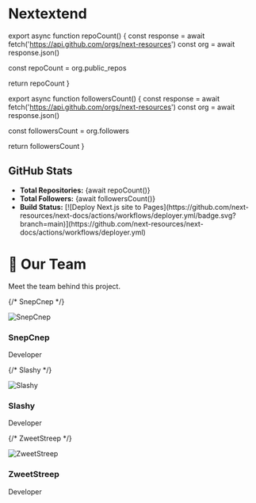 # Nextextend


export async function repoCount() {
  const response = await fetch('https://api.github.com/orgs/next-resources')
  const org = await response.json()

  const repoCount = org.public_repos

  return repoCount
}

export async function followersCount() {
  const response = await fetch('https://api.github.com/orgs/next-resources')
  const org = await response.json()

  const followersCount = org.followers

  return followersCount
}


<Callout emoji="🏆">
    <h2>GitHub Stats</h2>
    <ul>
    <li><strong>Total Repositories:</strong> {await repoCount()}</li>
    <li><strong>Total Followers:</strong> {await followersCount()}</li>
    <li><strong>Build Status:</strong> [![Deploy Next.js site to Pages](https://github.com/next-resources/next-docs/actions/workflows/deployer.yml/badge.svg?branch=main)](https://github.com/next-resources/next-docs/actions/workflows/deployer.yml)</li>
    </ul>
</Callout>



# 👥 Our Team

Meet the team behind this project.

<div className="grid md:grid-cols-3 gap-6 mt-6">

  {/* SnepCnep */}
  <div className="bg-white dark:bg-neutral-900 rounded-2xl p-6 shadow text-center transition hover:shadow-lg">
    <img
      src="https://cdn.discordapp.com/avatars/630029784302485524/651fc3f14b194f0fee78aae2a85cbbb7.png?size=1024"
      alt="SnepCnep"
      className="w-24 h-24 mx-auto rounded-full object-cover mb-4"
    />
    <h3 className="text-lg font-semibold text-neutral-800 dark:text-neutral-100">SnepCnep</h3>
    <p className="text-neutral-600 dark:text-neutral-400">Developer</p>
    <div className="flex justify-center gap-4 mt-3 text-neutral-500 dark:text-neutral-400">
      <Link href="https://discord.com/users/630029784302485524" passHref legacyBehavior>
        <a target="_blank" rel="noopener noreferrer" aria-label="SnepCnep on Discord">
          <FaDiscord className="hover:text-indigo-500 transition" />
        </a>
      </Link>
      <Link href="https://github.com/snepcnep" passHref legacyBehavior>
        <a target="_blank" rel="noopener noreferrer" aria-label="SnepCnep on GitHub">
          <FaGithub className="hover:text-gray-800 dark:hover:text-white transition" />
        </a>
      </Link>
    </div>
  </div>

  {/* Slashy */}
  <div className="bg-white dark:bg-neutral-900 rounded-2xl p-6 shadow text-center transition hover:shadow-lg">
    <img
      src="https://cdn.discordapp.com/avatars/308265375739412480/afc18082d038b9c0f572a8b044186724.png?size=1024"
      alt="Slashy"
      className="w-24 h-24 mx-auto rounded-full object-cover mb-4"
    />
    <h3 className="text-lg font-semibold text-neutral-800 dark:text-neutral-100">Slashy</h3>
    <p className="text-neutral-600 dark:text-neutral-400">Developer</p>
    <div className="flex justify-center gap-4 mt-3 text-neutral-500 dark:text-neutral-400">
      <Link href="https://discord.com/users/308265375739412480" passHref legacyBehavior>
        <a target="_blank" rel="noopener noreferrer" aria-label="Slashy on Discord">
          <FaDiscord className="hover:text-indigo-500 transition" />
        </a>
      </Link>
      <Link href="https://github.com/slashyistaken" passHref legacyBehavior>
        <a target="_blank" rel="noopener noreferrer" aria-label="Slashy on GitHub">
          <FaGithub className="hover:text-gray-800 dark:hover:text-white transition" />
        </a>
      </Link>
    </div>
  </div>

  {/* ZweetStreep */}
  <div className="bg-white dark:bg-neutral-900 rounded-2xl p-6 shadow text-center transition hover:shadow-lg">
    <img
      src="https://cdn.discordapp.com/avatars/713448937490481182/a_edc384e3cb44935ee5ecddc99da067aa.gif?size=1024"
      alt="ZweetStreep"
      className="w-24 h-24 mx-auto rounded-full object-cover mb-4"
    />
    <h3 className="text-lg font-semibold text-neutral-800 dark:text-neutral-100">ZweetStreep</h3>
    <p className="text-neutral-600 dark:text-neutral-400">Developer</p>
    <div className="flex justify-center gap-4 mt-3 text-neutral-500 dark:text-neutral-400">
      <Link href="https://discord.com/users/713448937490481182" passHref legacyBehavior>
        <a target="_blank" rel="noopener noreferrer" aria-label="ZweetStreep on Discord">
          <FaDiscord className="hover:text-indigo-500 transition" />
        </a>
      </Link>
      <Link href="https://github.com/arootsy" passHref legacyBehavior>
        <a target="_blank" rel="noopener noreferrer" aria-label="ZweetStreep on GitHub">
          <FaGithub className="hover:text-gray-800 dark:hover:text-white transition" />
        </a>
      </Link>
    </div>
  </div>

</div>